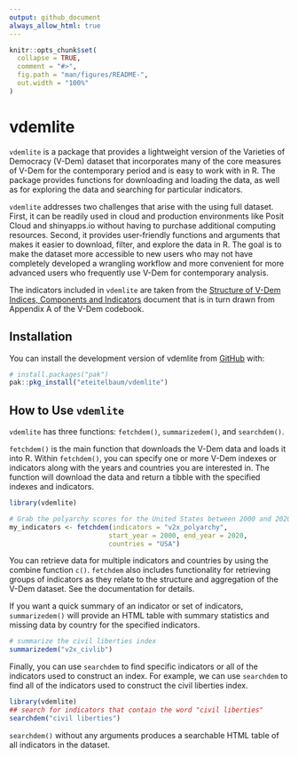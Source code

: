 ```yaml
---
output: github_document
always_allow_html: true
---
```


<!-- README.md is generated from README.Rmd. Please edit that file -->

```r
knitr::opts_chunk$set(
  collapse = TRUE,
  comment = "#>",
  fig.path = "man/figures/README-",
  out.width = "100%"
)
```

# vdemlite

<!-- badges: start -->
<!-- badges: end -->

`vdemlite` is a package that provides a lightweight version of the Varieties of Democracy (V-Dem) dataset that incorporates many of the core measures of V-Dem for the contemporary period and is easy to work with in R. The package provides functions for downloading and loading the data, as well as for exploring the data and searching for particular indicators.

`vdemlite` addresses two challenges that arise with the using full dataset. First, it can be readily used in cloud and production environments like Posit Cloud and shinyapps.io without having to purchase additional computing resources. Second, it provides user-friendly functions and arguments that makes it easier to download, filter, and explore the data in R. The goal is to make the dataset more accessible to new users who may not have completely developed a wrangling workflow and more convenient for more advanced users who frequently use V-Dem for contemporary analysis.

The indicators included in `vdemlite` are taken from the [Structure of V-Dem Indices, Components and Indicators](https://v-dem.net/documents/41/v-dem_structureofaggregation_v14.pdf) document that is in turn drawn from Appendix A of the V-Dem codebook.

## Installation

You can install the development version of vdemlite from [GitHub](https://github.com/) with:

``` r
# install.packages("pak")
pak::pkg_install("eteitelbaum/vdemlite")
```

## How to Use `vdemlite`

`vdemlite` has three functions: `fetchdem()`, `summarizedem()`, and `searchdem()`.

`fetchdem()` is the main function that downloads the V-Dem data and loads it into R. Within `fetchdem()`, you can specify one or more V-Dem indexes or indicators along with the years and countries you are interested in. The function will download the data and return a tibble with the specified indexes and indicators.

```r
library(vdemlite)

# Grab the polyarchy scores for the United States between 2000 and 2020
my_indicators <- fetchdem(indicators = "v2x_polyarchy",
                         start_year = 2000, end_year = 2020,
                         countries = "USA")
```

You can retrieve data for multiple indicators and countries by using the combine function `c()`. `fetchdem` also includes functionality for retrieving groups of indicators as they relate to the structure and aggregation of the V-Dem dataset. See the documentation for details. 

If you want a quick summary of an indicator or set of indicators, `summarizedem()` will provide an HTML table with summary statistics and missing data by country for the specified indicators.

```r
# summarize the civil liberties index
summarizedem("v2x_civlib")
```

Finally, you can use `searchdem` to find specific indicators or all of the indicators used to construct an index. For example, we can use `searchdem` to find all of the indicators used to construct the civil liberties index.

```r
library(vdemlite)
## search for indicators that contain the word "civil liberties"
searchdem("civil liberties")
```

`searchdem()` without any arguments produces a searchable HTML table of all indicators in the dataset. 
